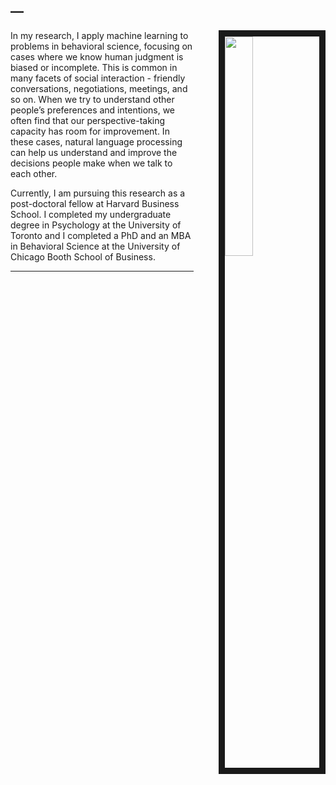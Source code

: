 ---
---

<link rel="stylesheet" href="styles.css" type="text/css">

<img src="images/mikeface.jpg" style="width:30%; border:10px solid; margin-right: 0px; margin-left: 40px" align="right">
      

In my research, I apply machine learning to problems in behavioral science, focusing on cases where we know human judgment is biased or incomplete. This is common in many facets of social interaction - friendly conversations, negotiations, meetings, and so on. When we try to understand other people's preferences and intentions, we often find that our perspective-taking capacity has room for improvement. In these cases, natural language processing can help us understand and improve the decisions people make when we talk to each other.

Currently, I am pursuing this research as a post-doctoral fellow at Harvard Business School. I completed my undergraduate degree in Psychology at the University of Toronto and I completed a PhD and an MBA in Behavioral Science at the University of Chicago Booth School of Business.


***
